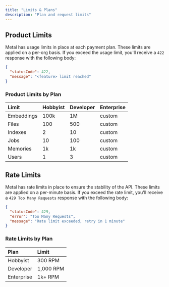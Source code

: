 ```yaml
---
title: "Limits & Plans"
description: "Plan and request limits"
---
```


## Product Limits
Metal has usage limits in place at each payment plan. These limits are applied on a per-org basis. If you exceed the usage limit, you'll receive a `422` response with the following body:

```json
{
  "statusCode": 422,
  "message": "<feature> limit reached"
}
```

### Product Limits by Plan

| Limit | Hobbyist | Developer | Enterprise |
| :--- | :--- | :--- | :--- |
| Embeddings | 100k | 1M | custom |
| Files | 100 | 500 | custom |
| Indexes | 2 | 10 | custom |
| Jobs | 10 | 100 | custom |
| Memories | 1k | 1k | custom |
| Users | 1 | 3 | custom |



## Rate Limits
Metal has rate limits in place to ensure the stability of the API. These limits are applied on a per-minute basis. If you exceed the rate limit, you'll receive a `429 Too Many Requests` response with the following body:

```json
{
  "statusCode": 429,
  "error": "Too Many Requests",
  "message": "Rate limit exceeded, retry in 1 minute"
}
```

### Rate Limits by Plan

| Plan | Limit |
| :--- | :--- |
| Hobbyist | 300 RPM |
| Developer | 1,000 RPM |
| Enterprise | 1k+ RPM |
